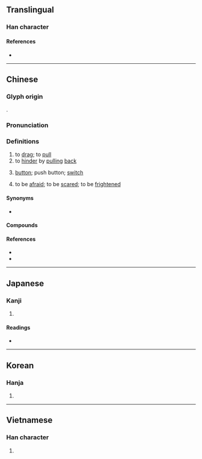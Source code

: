 {{character info}}
==Translingual==

===Han character===
{{Han char|rn=64|rad=手|as=08|sn=12|four=22502|canj=HNQ|ids=⿱制手}}

====References====
* {{Han ref|kx=0439.010|dkj=12277|dj=0789.010|hdz=31889.040|uh=63A3|ud=25507|bh=B477|bd=46199}}

----

==Chinese==
{{zh-forms}}

===Glyph origin===
{{Han etym}}
{{Han compound|制|手|ls=psc|t2=hand|c1=p|c2=s}}.

===Pronunciation===
{{zh-pron
|m=chè
|c=zai3,cit3
|c-t=zai1,cet2
|mn=chhoah/chhiat
|mn_note=chhoah - vernacular; chhiat - literary
|mn-t=tiag4/tiêg4/zi3
|mn-t_note=tiag4 - Shantou; tiêg4 - Chaozhou; zi3 - vernacular (俗)
|mc=y
|oc=y
|cat=v,c:n
}}

===Definitions===
{{zh-hanzi}}

# to [[drag]]; to [[pull]]
# to [[hinder]] by [[pulling]] [[back]]
# {{lb|zh|Cantonese}} [[button]]; push button; [[switch]]
#: {{zh-x|電掣{zai3}|electrical '''switch'''|C}}
# {{lb|zh|Min Nan}} to be [[afraid]]; to be [[scared]]; to be [[frightened]]

====Synonyms====
* {{s|switch}}
{{zh-syn-saurus|電門}}

====Compounds====
{{zh-der|回頭掣腦|掣光|掣刀|掣後腿|掣曳|掣籤|掣肘|掣脫|掣襟肘見|掣襟露肘|掣電|掣驗|星飛電掣|牽掣|輪掣|轟雷掣電|雷轟電掣|電掣|電掣星馳|電掣風馳|風掣雷行|風馳電掣|飛雲掣電|跳掣|撳掣|拉掣|擰掣|推掣}}

====References====
* {{R:yue:Hanzi}}
* {{thcwd|8374}}

----

==Japanese==

===Kanji===
{{ja-kanji|grade=|rs=手08}}

# {{rfdef|ja|sort=手08}}

====Readings====
* {{ja-readings|on=せい, せつ|kun=ひ-く}}

----

==Korean==

===Hanja===
{{ko-hanja|hangeul=[[체]], [[철]]}}

# {{rfdef|ko|sort=手08}}

----

==Vietnamese==

===Han character===
{{vi-readings|reading=xiết, xế, xía, siết|rs=手08}}

# {{rfdef|vi|sort=手08}}